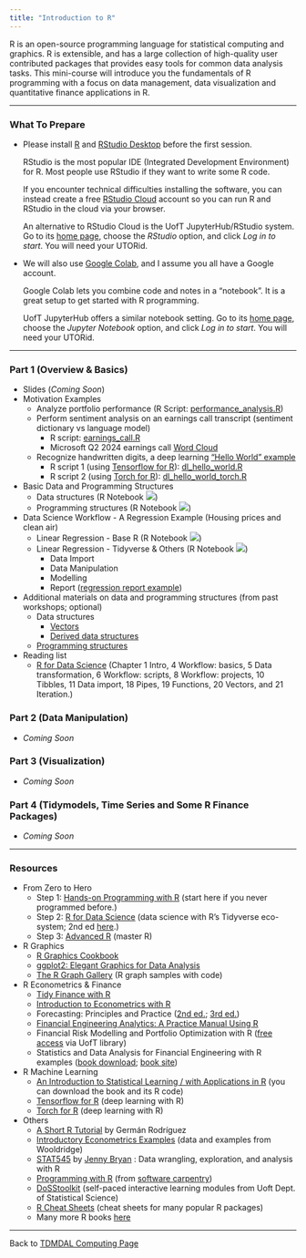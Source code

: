 ```yaml
---
title: "Introduction to R"
---
```


R is an open-source programming language for statistical computing and graphics. R is extensible, and has a large collection of high-quality user contributed packages that provides easy tools for common data analysis tasks. This mini-course will introduce you the fundamentals of R programming with a focus on data management, data visualization and quantitative finance applications in R.

------------------------------------------------------------------------

### What To Prepare

-   Please install [R](https://www.r-project.org/) and [RStudio Desktop](https://rstudio.com/products/rstudio/download/) before the first session.

    RStudio is the most popular IDE (Integrated Development Environment) for R. Most people use RStudio if they want to write some R code.

    If you encounter technical difficulties installing the software, you can instead create a free [RStudio Cloud](https://rstudio.cloud/) account so you can run R and RStudio in the cloud via your browser.

    An alternative to RStudio Cloud is the UofT JupyterHub/RStudio system. Go to its [home page](https://jupyter.utoronto.ca/hub/login), choose the *RStudio* option, and click *Log in to start*. You will need your UTORid.

-   We will also use [Google Colab](https://colab.research.google.com/), and I assume you all have a Google account.

    Google Colab lets you combine code and notes in a "notebook". It is a great setup to get started with R programming.

    UofT JupyterHub offers a similar notebook setting. Go to its [home page](https://jupyter.utoronto.ca/hub/login), choose the *Jupyter Notebook* option, and click *Log in to start*. You will need your UTORid.

------------------------------------------------------------------------

### Part 1 (Overview & Basics)

-   Slides (*Coming Soon*)
-   Motivation Examples
    -   Analyze portfolio performance (R Script: [performance_analysis.R](session_1/performance_analysis.R))
    -   Perform sentiment analysis on an earnings call transcript (sentiment dictionary vs language model)
        - R script: [earnings_call.R](session_1/earnings_call.R)
        - Microsoft Q2 2024 earnings call [Word Cloud](session_1/msft_q2_2024_earnings_call_word_cloud.html)
    -   Recognize handwritten digits, a deep learning ["Hello World" example](https://tensorflow.rstudio.com/tutorials/beginners/)
        -   R script 1 (using [Tensorflow for R](https://tensorflow.rstudio.com/)): [dl_hello_world.R](session_1/dl_hello_world.R)
        -   R script 2 (using [Torch for R](https://torch.mlverse.org/)): [dl_hello_world_torch.R](session_1/dl_hello_world_torch.R)
-   Basic Data and Programming Structures
    -   Data structures (R Notebook [![](colab-badge.svg)](https://colab.research.google.com/github/tdmdal/r-workshop-202324-winter/blob/master/docs/session_1/R_Basic_Data_Structures.ipynb))
    -   Programming structures (R Notebook [![](colab-badge.svg)](https://colab.research.google.com/github/tdmdal/r-workshop-202324-winter/blob/master/docs/session_1/R_Basic_Programming_Structures.ipynb))
-   Data Science Workflow - A Regression Example (Housing prices and clean air)
    -   Linear Regression - Base R (R Notebook [![](colab-badge.svg)](https://colab.research.google.com/github/tdmdal/r-workshop-202324-winter/blob/master/docs/session_1/Housing_Prices_Regression_Analysis_(with_base_R).ipynb))
    -   Linear Regression - Tidyverse & Others (R Notebook [![](colab-badge.svg)](https://colab.research.google.com/github/tdmdal/r-workshop-202324-winter/blob/master/docs/session_1/Housing_Prices_Regression_Analysis_(with_Tidyverse_and_Others).ipynb))
        -   Data Import
        -   Data Manipulation
        -   Modelling
        -   Report ([regression report example](session_1/result.html))
-   Additional materials on data and programming structures (from past workshops; optional)
    -   Data structures
        -   [Vectors](extra_material/part1_1_vector.html)
        -   [Derived data structures](extra_material/part1_2_derived_ds.html)
    -   [Programming structures](extra_material/part1_3_function.html)
-   Reading list
    -   [R for Data Science](https://r4ds.had.co.nz/) (Chapter 1 Intro, 4 Workflow: basics, 5 Data transformation, 6 Workflow: scripts, 8 Workflow: projects, 10 Tibbles, 11 Data import, 18 Pipes, 19 Functions, 20 Vectors, and 21 Iteration.)

### Part 2 (Data Manipulation)

- *Coming Soon*

### Part 3 (Visualization)

- *Coming Soon*

### Part 4 (Tidymodels, Time Series and Some R Finance Packages)

- *Coming Soon*

------------------------------------------------------------------------

### Resources

-   From Zero to Hero
    -   Step 1: [Hands-on Programming with R](https://rstudio-education.github.io/hopr/) (start here if you never programmed before.)
    -   Step 2: [R for Data Science](https://r4ds.had.co.nz/) (data science with R's Tidyverse eco-system; 2nd ed [here](https://r4ds.hadley.nz/).)
    -   Step 3: [Advanced R](https://adv-r.hadley.nz/) (master R)
-   R Graphics
    -   [R Graphics Cookbook](https://r-graphics.org/)
    -   [ggplot2: Elegant Graphics for Data Analysis](https://ggplot2-book.org/)
    -   [The R Graph Gallery](https://www.r-graph-gallery.com/) (R graph samples with code)
-   R Econometrics & Finance
    -   [Tidy Finance with R](https://www.tidy-finance.org/r/)
    -   [Introduction to Econometrics with R](https://www.econometrics-with-r.org/)
    -   Forecasting: Principles and Practice ([2nd ed.](https://otexts.com/fpp2/); [3rd ed.](https://otexts.com/fpp3/))
    -   [Financial Engineering Analytics: A Practice Manual Using R](https://bookdown.org/wfoote01/faur/)
    -   Financial Risk Modelling and Portfolio Optimization with R ([free access](https://onlinelibrary.wiley.com/doi/book/10.1002/9781119119692) via UofT library)
    -  Statistics and Data Analysis for Financial Engineering with R examples ([book download](https://link.springer.com/book/10.1007/978-1-4939-2614-5); [book site](https://people.orie.cornell.edu/davidr/SDAFE2/index.html))
-   R Machine Learning
    -   [An Introduction to Statistical Learning / with Applications in R](https://www.statlearning.com/) (you can download the book and its R code)
    -   [Tensorflow for R](https://tensorflow.rstudio.com/) (deep learning with R)
    -   [Torch for R](https://torch.mlverse.org/) (deep learning with R)
-   Others
    -   [A Short R Tutorial](https://grodri.github.io/R/) by Germán Rodríguez
    -   [Introductory Econometrics Examples](https://justinmshea.github.io/wooldridge/articles/Introductory-Econometrics-Examples.html) (data and examples from Wooldridge)
    -   [STAT545](https://stat545.com/) by [Jenny Bryan](https://jennybryan.org/) : Data wrangling, exploration, and analysis with R
    -   [Programming with R](https://swcarpentry.github.io/r-novice-inflammation/) (from [software carpentry](https://software-carpentry.org/))
    -   [DoSStoolkit](https://dosstoolkit.com/) (self-paced interactive learning modules from Uoft Dept. of Statistical Science)
    -   [R Cheat Sheets](https://www.rstudio.com/resources/cheatsheets/) (cheat sheets for many popular R packages)
    -   Many more R books [here](https://bookdown.org/)

------------------------------------------------------------------------

Back to [TDMDAL Computing Page](https://tdmdal.github.io/)
